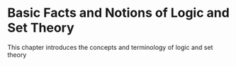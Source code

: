 # Basic Facts and Notions of Logic and Set Theory

This chapter introduces the concepts and terminology of logic and set theory

## 

